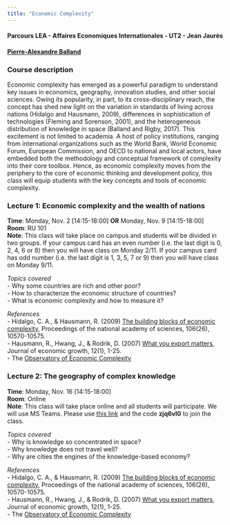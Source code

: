 ```yaml
---
title: "Economic Complexity"
---
```


#### Parcours LEA - Affaires Economiques Internationales - UT2 - Jean Jaurès  
#### [Pierre-Alexandre Balland](https://www.paballand.com)  

### Course description     
Economic complexity has emerged as a powerful paradigm to understand key issues in economics, geography, innovation studies, and other social sciences. Owing its popularity, in part, to its cross-disciplinary reach, the concept has shed new light on the variation in standards of living across nations (Hidalgo and Hausmann, 2009), differences in sophistication of technologies (Fleming and Sorenson, 2001), and the heterogeneous distribution of knowledge in space (Balland and Rigby, 2017). This excitement is not limited to academia. A host of policy institutions, ranging from international organizations such as the World Bank, World Economic Forum, European Commission, and OECD to national and local actors, have embedded both the methodology and conceptual framework of complexity into their core toolbox. Hence, as economic complexity moves from the periphery to the core of economic thinking and development policy, this class will equip students with the key concepts and tools of economic complexity.       

### Lecture 1: Economic complexity and the wealth of nations   
**Time**: Monday, Nov. 2 [14:15-18:00] **OR** Monday, Nov. 9 [14:15-18:00]   
**Room**: RU 101  
**Note**: This class will take place on campus and students will be divided in two groups. If your campus card has an even number (i.e. the last digit is 0, 2, 4, 6 or 8) then you will have class on Monday 2/11. If your campus card has odd number (i.e. the last digit is 1, 3, 5, 7 or 9) then you will have class on Monday 9/11.  

*Topics covered*  
- Why some countries are rich and other poor?  
- How to characterize the economic structure of countries?  
- What is economic complexity and how to measure it?  

*References*   
- Hidalgo, C. A., & Hausmann, R. (2009) [The building blocks of economic complexity](https://www.pnas.org/content/106/26/10570), Proceedings of the national academy of sciences, 106(26), 10570-10575.     
- Hausmann, R., Hwang, J., & Rodrik, D. (2007) [What you export matters](https://drodrik.scholar.harvard.edu/files/dani-rodrik/files/what-you-export-matters.pdf), Journal of economic growth, 12(1), 1-25.    
- The [Observatory of Economic Complexity](atlas.media.mit.edu)    

### Lecture 2:  The geography of complex knowledge   
**Time**: Monday, Nov. 16 [14:15-18:00]   
**Room**: Online  
**Note**: This class will take place online and all students will participate. We will use MS Teams. Please use [this link](https://teams.microsoft.com/l/team/19%3a490eefad5ea5415d998396476821648a%40thread.tacv2/conversations?groupId=2dba9a84-50bb-49da-b590-47b16aef566d&tenantId=d72758a0-a446-4e0f-a0aa-4bf95a4a10e7) and the code **zjq6vl0** to join the class.  

*Topics covered*  
- Why is knowledge so concentrated in space?  
- Why knowledge does not travel well?   
- Why are cities the engines of the knowledge-based economy?  

  

*References*   
- Hidalgo, C. A., & Hausmann, R. (2009) [The building blocks of economic complexity](https://www.pnas.org/content/106/26/10570), Proceedings of the national academy of sciences, 106(26), 10570-10575.     
- Hausmann, R., Hwang, J., & Rodrik, D. (2007) [What you export matters](https://drodrik.scholar.harvard.edu/files/dani-rodrik/files/what-you-export-matters.pdf), Journal of economic growth, 12(1), 1-25.    
- The [Observatory of Economic Complexity](atlas.media.mit.edu)    
